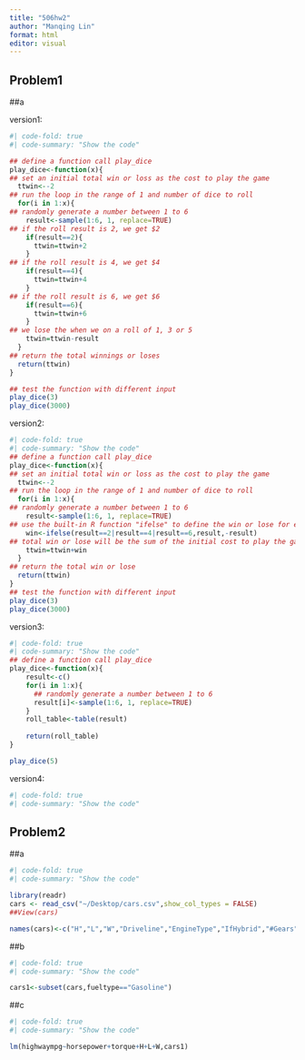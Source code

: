 ```yaml
---
title: "506hw2"
author: "Manqing Lin"
format: html
editor: visual
---
```


## Problem1

##a

version1:

```r
#| code-fold: true
#| code-summary: "Show the code"

## define a function call play_dice
play_dice<-function(x){
## set an initial total win or loss as the cost to play the game
  ttwin<--2
## run the loop in the range of 1 and number of dice to roll
  for(i in 1:x){
## randomly generate a number between 1 to 6
    result<-sample(1:6, 1, replace=TRUE)
## if the roll result is 2, we get $2
    if(result==2){
      ttwin=ttwin+2
    }
## if the roll result is 4, we get $4
    if(result==4){
      ttwin=ttwin+4
    }
## if the roll result is 6, we get $6
    if(result==6){
      ttwin=ttwin+6
    }
## we lose the when we on a roll of 1, 3 or 5
    ttwin=ttwin-result
  }
## return the total winnings or loses
  return(ttwin)
}

## test the function with different input
play_dice(3)
play_dice(3000)

```

version2:

```r
#| code-fold: true
#| code-summary: "Show the code"
## define a function call play_dice
play_dice<-function(x){
## set an initial total win or loss as the cost to play the game
  ttwin<--2
## run the loop in the range of 1 and number of dice to roll
  for(i in 1:x){
## randomly generate a number between 1 to 6
    result<-sample(1:6, 1, replace=TRUE)
## use the built-in R function "ifelse" to define the win or lose for each dice
    win<-ifelse(result==2|result==4|result==6,result,-result)
## total win or lose will be the sum of the initial cost to play the game and the roll value of each dice
    ttwin=ttwin+win
  }
## return the total win or lose
  return(ttwin)
}
## test the function with different input
play_dice(3)
play_dice(3000)

```

version3:

```r
#| code-fold: true
#| code-summary: "Show the code"
## define a function call play_dice
play_dice<-function(x){
    result<-c()
    for(i in 1:x){
      ## randomly generate a number between 1 to 6
      result[i]<-sample(1:6, 1, replace=TRUE)
    }
    roll_table<-table(result)
    
    return(roll_table)
}

play_dice(5)

```

version4:

```r
#| code-fold: true
#| code-summary: "Show the code"

```

## Problem2

##a

```r
#| code-fold: true
#| code-summary: "Show the code"

library(readr)
cars <- read_csv("~/Desktop/cars.csv",show_col_types = FALSE)
##View(cars)

names(cars)<-c("H","L","W","Driveline","EngineType","IfHybrid","#Gears","Transmission","citympg","fueltype","highwaympg","classification","ID","make","model year","year","horsepower","torque")


```

##b

```r
#| code-fold: true
#| code-summary: "Show the code"

cars1<-subset(cars,fueltype=="Gasoline")

```

##c

```r
#| code-fold: true
#| code-summary: "Show the code"

lm(highwaympg~horsepower+torque+H+L+W,cars1)
```
